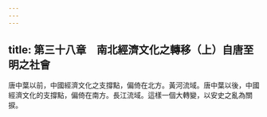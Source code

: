 ```yaml
---
---
---
```

title: 第三十八章　南北經濟文化之轉移（上）自唐至明之社會
---




唐中葉以前，中國經濟文化之支撐點，偏倚在北方。黃河流域。唐中葉以後，中國經濟文化的支撐點，偏倚在南方。長江流域。這樣一個大轉變，以安史之亂為關捩。